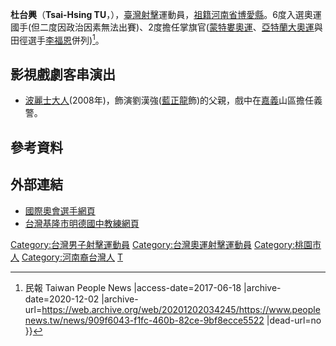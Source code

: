 {{expand|time=2016-08-16T06:45:56+00:00}}
{{Infobox sportsperson
| name = 杜台興
| image = 
| caption = 
| nickname = 
| nationality = {{ROC}}
| birth_date = {{birth_date_and_age|1950|02|21}}
| birth_place = {{TWN}}
| education = [[萊斯特大學|英國萊斯特大學]]運動管理學碩士<br />國際射擊裁判及教練訓練合格<br />[[國防管理學院|國防管理學院]]人事行政管理<br />全國體總國家級教練六期畢<br />[[中華民國國防部|國防部]]語文中心英文儲訓班42期畢<br />[[考試院|考試院]]情報特考優等及格<br />國防部情報專科20期畢
| residence = 
| height = 
| weight = 
| retired =
| coach = 
| coaching = 台灣基隆市立明德國中射擊隊
| country = {{TWN}}
| sport = [[射擊|射擊]]
| event = 男子射擊
| spouse = 
| medaltemplates =
}}

'''杜台興'''（'''Tsai-Hsing TU'''，{{bd|1950年|2月21日|catIdx=Tsai-Hsing TU}}），[[臺灣|臺灣]][[射擊|射擊]]運動員，[[祖籍|祖籍]][[河南省|河南省]][[博愛縣|博愛縣]]。6度入選奧運國手(但二度因政治因素無法出賽)、2度擔任掌旗官([[蒙特婁奧運|蒙特婁奧運]]、[[亞特蘭大奧運|亞特蘭大奧運]]與田徑選手[[李福恩|李福恩]]併列)<ref>{{Cite web |url=http://www.peoplenews.tw/news/909f6043-f1fc-460b-82ce-9bf8ecce5522 |title=奧運人系列／最悲情的天才神射手　杜台興 6次入奧2度「被迫退賽」 {{!}} 民報 Taiwan People News |access-date=2017-06-18 |archive-date=2020-12-02 |archive-url=https://web.archive.org/web/20201202034245/https://www.peoplenews.tw/news/909f6043-f1fc-460b-82ce-9bf8ecce5522 |dead-url=no }}</ref>。

== 影視戲劇客串演出 ==
*[[波麗士大人|波麗士大人]](2008年)，飾演劉漢強([[藍正龍|藍正龍]]飾)的父親，戲中在[[嘉義|嘉義]]山區擔任義警。

== 參考資料 ==
{{Reflist}}

==外部連結==
*[https://www.olympic.org/tsai-hsing-tu 國際奧會選手網頁] {{Wayback|url=https://www.olympic.org/tsai-hsing-tu |date=20161006142202 }}
*[http://library.taiwanschoolnet.org/cyberfair2003/C0322200087/school.htm 台灣基隆市明德國中教練網頁] {{Wayback|url=http://library.taiwanschoolnet.org/cyberfair2003/C0322200087/school.htm |date=20060115175915 }}

[[Category:台灣男子射擊運動員|Category:台灣男子射擊運動員]]
[[Category:台灣奧運射擊運動員|Category:台灣奧運射擊運動員]]
[[Category:桃園市人|Category:桃園市人]]
[[Category:河南裔台灣人|Category:河南裔台灣人]]
[[Category:杜姓|T]]